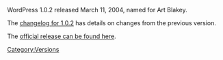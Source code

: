 WordPress 1.0.2 released March 11, 2004, named for Art Blakey.

The [[Changelog/1.0.2|changelog for 1.0.2]] has details on changes from the previous version. 

The [http://wordpress.org/download/release-archive/ official release can be found here].

{{Versions}}

[[Category:Versions]]